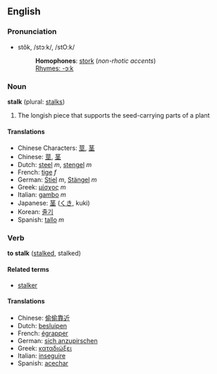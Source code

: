 ==English==
===Pronunciation===
*stôk, /stɔːk/, /stO:k/
*:'''Homophones''': [[stork]] (''non-rhotic accents'')
*:[[Rhymes:English:-ɔːk|Rhymes: -ɔːk]]

===Noun===
'''stalk''' (plural: [[stalks]])

# The longish piece that supports the seed-carrying parts of a plant

====Translations====
*Chinese Characters: [[莖]], [[茎]]
*Chinese: [[莖]], [[茎]]
*Dutch: [[steel]] ''m'', [[stengel]] ''m''
*French: [[tige]] ''f''
*German: [[Stiel]] ''m'', [[Stängel]] ''m''
*Greek: [[μίσχος]] ''m''
*Italian: [[gambo]] ''m''
*Japanese: [[茎]] ([[くき]], kuki)
*Korean: [[줄기]]
*Spanish: [[tallo]] ''m''

===Verb===
'''to stalk''' ([[stalked]], stalked)

====Related terms====
*[[stalker]]

====Translations====
*Chinese: [[偷偷靠近]]
*Dutch: [[besluipen]]
*French: [[égrapper]]
*German: [[sich anzupirschen]]
*Greek: [[καταδιώξει]]
*Italian: [[inseguire]]
*Spanish: [[acechar]]